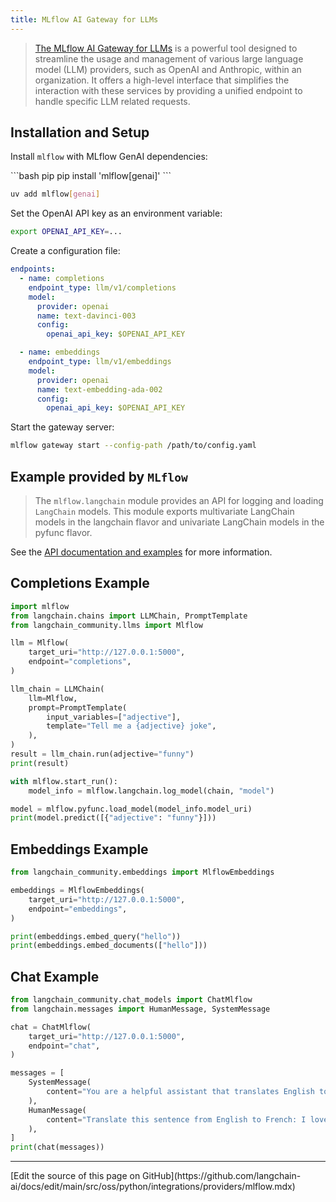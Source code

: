 ```yaml
---
title: MLflow AI Gateway for LLMs
---
```


>[The MLflow AI Gateway for LLMs](https://www.mlflow.org/docs/latest/llms/deployments/index.html) is a powerful tool designed to streamline the usage and management of various large
> language model (LLM) providers, such as OpenAI and Anthropic, within an organization. It offers a high-level interface
> that simplifies the interaction with these services by providing a unified endpoint to handle specific LLM related requests.

## Installation and Setup

Install `mlflow` with MLflow GenAI dependencies:

<CodeGroup>
```bash pip
pip install 'mlflow[genai]'
```

```bash uv
uv add mlflow[genai]
```
</CodeGroup>

Set the OpenAI API key as an environment variable:

```sh
export OPENAI_API_KEY=...
```

Create a configuration file:

```yaml
endpoints:
  - name: completions
    endpoint_type: llm/v1/completions
    model:
      provider: openai
      name: text-davinci-003
      config:
        openai_api_key: $OPENAI_API_KEY

  - name: embeddings
    endpoint_type: llm/v1/embeddings
    model:
      provider: openai
      name: text-embedding-ada-002
      config:
        openai_api_key: $OPENAI_API_KEY
```

Start the gateway server:

```sh
mlflow gateway start --config-path /path/to/config.yaml
```

## Example provided by `MLflow`

>The `mlflow.langchain` module provides an API for logging and loading `LangChain` models.
> This module exports multivariate LangChain models in the langchain flavor and univariate LangChain
> models in the pyfunc flavor.

See the [API documentation and examples](https://www.mlflow.org/docs/latest/llms/langchain/index.html) for more information.

## Completions Example

```python
import mlflow
from langchain.chains import LLMChain, PromptTemplate
from langchain_community.llms import Mlflow

llm = Mlflow(
    target_uri="http://127.0.0.1:5000",
    endpoint="completions",
)

llm_chain = LLMChain(
    llm=Mlflow,
    prompt=PromptTemplate(
        input_variables=["adjective"],
        template="Tell me a {adjective} joke",
    ),
)
result = llm_chain.run(adjective="funny")
print(result)

with mlflow.start_run():
    model_info = mlflow.langchain.log_model(chain, "model")

model = mlflow.pyfunc.load_model(model_info.model_uri)
print(model.predict([{"adjective": "funny"}]))
```

## Embeddings Example

```python
from langchain_community.embeddings import MlflowEmbeddings

embeddings = MlflowEmbeddings(
    target_uri="http://127.0.0.1:5000",
    endpoint="embeddings",
)

print(embeddings.embed_query("hello"))
print(embeddings.embed_documents(["hello"]))
```

## Chat Example

```python
from langchain_community.chat_models import ChatMlflow
from langchain.messages import HumanMessage, SystemMessage

chat = ChatMlflow(
    target_uri="http://127.0.0.1:5000",
    endpoint="chat",
)

messages = [
    SystemMessage(
        content="You are a helpful assistant that translates English to French."
    ),
    HumanMessage(
        content="Translate this sentence from English to French: I love programming."
    ),
]
print(chat(messages))
```

---

<Callout icon="pen-to-square" iconType="regular">
  [Edit the source of this page on GitHub](https://github.com/langchain-ai/docs/edit/main/src/oss/python/integrations/providers/mlflow.mdx)
</Callout>
